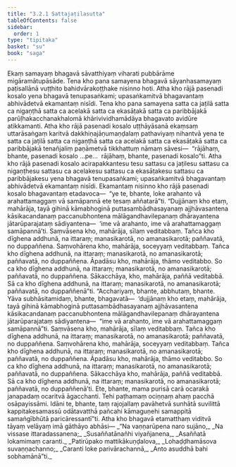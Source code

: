 ```yaml
---
title: "3.2.1 Sattajaṭilasutta"
tableOfContents: false
sidebar:
  order: 1
type: "tipitaka"
basket: "su"
book: "saga"
---
```



<DynamicBreadcrumb />

<Division number="122" book="saga">

<Paragraph number="630" book="saga">
Ekaṃ samayaṃ bhagavā sāvatthiyaṃ viharati pubbārāme migāramātupāsāde. Tena kho pana samayena bhagavā sāyanhasamayaṃ paṭisallānā vuṭṭhito bahidvārakoṭṭhake nisinno hoti. Atha kho rājā pasenadi kosalo yena bhagavā tenupasaṅkami; upasaṅkamitvā bhagavantaṃ abhivādetvā ekamantaṃ nisīdi.
</Paragraph>

<Paragraph number="631" book="saga">
Tena kho pana samayena satta ca jaṭilā satta ca nigaṇṭhā satta ca acelakā satta ca ekasāṭakā satta ca paribbājakā parūḷhakacchanakhalomā khārivividhamādāya bhagavato avidūre atikkamanti. Atha kho rājā pasenadi kosalo uṭṭhāyāsanā ekaṃsaṃ uttarāsaṅgaṃ karitvā dakkhiṇajāṇumaṇḍalaṃ pathaviyaṃ nihantvā yena te satta ca jaṭilā satta ca nigaṇṭhā satta ca acelakā satta ca ekasāṭakā satta ca paribbājakā tenañjaliṃ paṇāmetvā tikkhattuṃ nāmaṃ sāvesi—  “rājāhaṃ, bhante, pasenadi kosalo …pe…  rājāhaṃ, bhante, pasenadi kosalo”ti.
</Paragraph>

<Paragraph number="632" book="saga">
Atha kho rājā pasenadi kosalo acirapakkantesu tesu sattasu ca jaṭilesu sattasu ca nigaṇṭhesu sattasu ca acelakesu sattasu ca ekasāṭakesu sattasu ca paribbājakesu yena bhagavā tenupasaṅkami; upasaṅkamitvā bhagavantaṃ abhivādetvā ekamantaṃ nisīdi. Ekamantaṃ nisinno kho rājā pasenadi kosalo bhagavantaṃ etadavoca—  “ye te, bhante, loke arahanto vā arahattamaggaṃ vā samāpannā ete tesaṃ aññatarā”ti.
</Paragraph>

<Paragraph number="633" book="saga">
“Dujjānaṃ kho etaṃ, mahārāja, tayā gihinā kāmabhoginā puttasambādhasayanaṃ ajjhāvasantena kāsikacandanaṃ paccanubhontena mālāgandhavilepanaṃ dhārayantena jātarūparajataṃ sādiyantena—  ‘ime vā arahanto, ime vā arahattamaggaṃ samāpannā’ti.
</Paragraph>

<Paragraph number="634" book="saga">
Saṃvāsena kho, mahārāja, sīlaṃ veditabbaṃ. Tañca kho dīghena addhunā, na ittaraṃ; manasikarotā, no amanasikarotā; paññavatā, no duppaññena. Saṃvohārena kho, mahārāja, soceyyaṃ veditabbaṃ. Tañca kho dīghena addhunā, na ittaraṃ; manasikarotā, no amanasikarotā; paññavatā, no duppaññena. Āpadāsu kho, mahārāja, thāmo veditabbo. So ca kho dīghena addhunā, na ittaraṃ; manasikarotā, no amanasikarotā; paññavatā, no duppaññena. Sākacchāya, kho, mahārāja, paññā veditabbā. Sā ca kho dīghena addhunā, na ittaraṃ; manasikarotā, no amanasikarotā; paññavatā, no duppaññenā”ti.
</Paragraph>

<Paragraph number="635" book="saga">
“Acchariyaṃ, bhante, abbhutaṃ, bhante. Yāva subhāsitamidaṃ, bhante, bhagavatā—  ‘dujjānaṃ kho etaṃ, mahārāja, tayā gihinā kāmabhoginā puttasambādhasayanaṃ ajjhāvasantena kāsikacandanaṃ paccanubhontena mālāgandhavilepanaṃ dhārayantena jātarūparajataṃ sādiyantena—  “ime vā arahanto, ime vā arahattamaggaṃ samāpannā”ti. Saṃvāsena kho, mahārāja, sīlaṃ veditabbaṃ. Tañca kho dīghena addhunā, na ittaraṃ; manasikarotā, no amanasikarotā; paññavatā, no duppaññena. Saṃvohārena kho, mahārāja, soceyyaṃ veditabbaṃ. Tañca kho dīghena addhunā, na ittaraṃ; manasikarotā, no amanasikarotā; paññavatā, no duppaññena. Āpadāsu kho, mahārāja, thāmo veditabbo. So ca kho dīghena addhunā, na ittaraṃ; manasikarotā, no amanasikarotā; paññavatā, no duppaññena. Sākacchāya kho, mahārāja, paññā veditabbā. Sā ca kho dīghena addhunā, na ittaraṃ; manasikarotā, no amanasikarotā; paññavatā, no duppaññenā’ti.
</Paragraph>

<Paragraph number="636" book="saga">
Ete, bhante, mama purisā carā ocarakā janapadaṃ ocaritvā āgacchanti. Tehi paṭhamaṃ ociṇṇaṃ ahaṃ pacchā osāpayissāmi. Idāni te, bhante, taṃ rajojallaṃ pavāhetvā sunhātā suvilittā kappitakesamassū odātavatthā pañcahi kāmaguṇehi samappitā samaṅgībhūtā paricāressantī”ti.
</Paragraph>

<Paragraph number="637" book="saga">
Atha kho bhagavā etamatthaṃ viditvā tāyaṃ velāyaṃ imā gāthāyo abhāsi—
</Paragraph>

<Paragraph number="638" type="verses" book="saga">
_“Na vaṇṇarūpena naro sujāno,_  
_Na vissase ittaradassanena;_  
_Susaññatānañhi viyañjanena,_  
_Asaññatā lokamimaṃ caranti._  

</Paragraph>

<Paragraph number="639" type="verses" book="saga">
_Patirūpako mattikākuṇḍalova,_  
_Lohaḍḍhamāsova suvaṇṇachanno;_  
_Caranti loke parivārachannā,_  
_Anto asuddhā bahi sobhamānā”ti._
</Paragraph>
</Division>